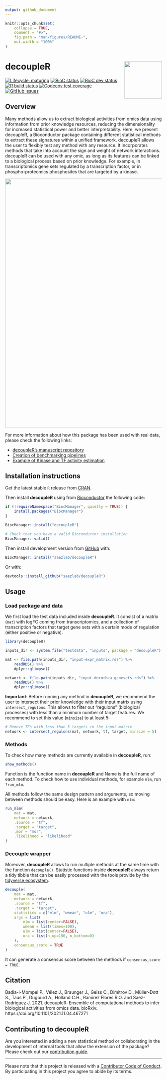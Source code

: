 ```yaml
---
output: github_document
---
```


<!-- README.md is generated from README.Rmd. Please edit that file -->

```r
knitr::opts_chunk$set(
    collapse = TRUE,
    comment = "#>",
    fig.path = "man/figures/README-",
    out.width = "100%"
)
```

# decoupleR <img src="man/figures/logo.png" align="right" width="120" />

<!-- badges: start -->
[![Lifecycle: maturing](https://img.shields.io/badge/lifecycle-maturing-blue.svg)](https://www.tidyverse.org/lifecycle/#maturing)
[![BioC status](http://www.bioconductor.org/shields/build/release/bioc/decoupleR.svg)](https://bioconductor.org/checkResults/release/bioc-LATEST/decoupleR)
[![BioC dev status](http://www.bioconductor.org/shields/build/devel/bioc/decoupleR.svg)](https://bioconductor.org/checkResults/devel/bioc-LATEST/decoupleR)
[![R build status](https://github.com/saezlab/decoupleR/workflows/R-CMD-check-bioc/badge.svg)](https://github.com/saezlab/decoupleR/actions)
[![Codecov test coverage](https://codecov.io/gh/saezlab/decoupleR/branch/master/graph/badge.svg)](https://codecov.io/gh/saezlab/decoupleR?branch=master)
[![GitHub issues](https://img.shields.io/github/issues/saezlab/decoupleR)](https://github.com/saezlab/decoupleR/issues)
<!-- badges: end -->

## Overview

Many methods allow us to extract biological activities from omics data using 
information from prior knowledge resources, reducing the dimensionality for 
increased statistical power and better interpretability. 
Here, we present decoupleR, a Bioconductor package containing different 
statistical methods to extract these signatures within a unified framework. 
decoupleR allows the user to flexibly test any method with any resource. 
It incorporates methods that take into account the sign and weight of 
network interactions. decoupleR can be used with any omic, as long as its 
features can be linked to a biological process based on prior knowledge. 
For example, in transcriptomics gene sets regulated by a transcription 
factor, or in phospho-proteomics phosphosites that are targeted by a kinase.

<img src="https://github.com/saezlab/decoupleR/blob/master/inst/figures/graphical_abstract.png?raw=1" align="center" width="800">

For more information about how this package has been used with real data,
please check the following links:

- [decoupleR's manuscript repository](https://github.com/saezlab/decoupleR_manuscript)
- [Creation of benchmarking pipelines](https://github.com/saezlab/decoupleRBench)
- [Example of Kinase and TF activity estimation](https://saezlab.github.io/kinase_tf_mini_tuto/)

## Installation instructions

Get the latest stable `R` release from
[CRAN](http://cran.r-project.org/). 

Then install **decoupleR** using from [Bioconductor](http://bioconductor.org/) the
following code:

```r
if (!requireNamespace("BiocManager", quietly = TRUE)) {
    install.packages("BiocManager")
}

BiocManager::install("decoupleR")

# Check that you have a valid Bioconductor installation
BiocManager::valid()
```

Then install development version from [GitHub](https://github.com/) with:

```r
BiocManager::install("saezlab/decoupleR")
```

Or with:

```r
devtools::install_github("saezlab/decoupleR")
```
## Usage

### Load package and data
We first load the test data included inside **decoupleR**. It consist of a matrix 
(`mat`) with logFC coming from transcriptomics, and a collection of transcription
factors that target gene sets with a certain mode of regulation (either positive
or negative).


```r
library(decoupleR)

inputs_dir <- system.file("testdata", "inputs", package = "decoupleR")

mat <- file.path(inputs_dir, "input-expr_matrix.rds") %>%
    readRDS() %>%
    dplyr::glimpse()

network <- file.path(inputs_dir, "input-dorothea_genesets.rds") %>%
    readRDS() %>%
    dplyr::glimpse()
```

**Important**: Before running any method in **decoupleR**, we recommend the user to
intersect their prior knowledge with their input matrix using 
`intersect_regulons`. This allows to filter out "regulons" (biological processes)
with less than a minimum number of target features. We recommend to set this 
value (`minsize`) to at least 5:

```r
# Remove TFs with less than 5 targets in the input matrix
network <- intersect_regulons(mat, network, tf, target, minsize = 5)
```

### Methods
To check how many methods are currently available in **decoupleR**, run:

```r
show_methods()
```

Function is the function name in **decoupleR** and Name is the full name of each
method. To check how to use individual methods, for example `mlm`, run 
`?run_mlm`.

All methods follow the same design pattern and arguments, so moving between 
methods should be easy. Here is an example with `mlm`:

```r
run_mlm(
    mat = mat,
    network = network,
    .source = "tf",
    .target = "target",
    .mor = "mor",
    .likelihood = "likelihood"
)
```

### Decouple wrapper

Moreover, **decoupleR** allows to run multiple methods at the same time with the
function `decouple()`.
Statistic functions inside **decoupleR** always return a tidy tibble that can be
easily processed with the tools provide by the 
[tidyverse ecosystem](https://www.tidyverse.org/).

```r
decouple(
    mat = mat,
    network = network,
    .source = "tf",
    .target = "target",
    statistics = c("mlm", "wmean", "ulm", "ora"),
    args = list(
        mlm = list(center=FALSE),
        wmean = list(times=100),
        ulm = list(center=FALSE),
        ora = list(n_up=150, n_bottom=0)
    ),
    consensus_score = TRUE
)
```

It can generate a consensus score between the methods if `consensus_score = TRUE`.

## Citation
Badia-i-Mompel P., Vélez J., Braunger J., Geiss C., Dimitrov D., Müller-Dott S., Taus P., Dugourd A., Holland
C.H., Ramirez Flores R.O.  and Saez-Rodriguez J. 2021. decoupleR: Ensemble of computational methods to infer
biological activities from omics data. bioRxiv. https://doi.org/10.1101/2021.11.04.467271

## Contributing to decoupleR

Are you interested in adding a new statistical method or collaborating in the
development of internal tools that allow the extension of the package?
Please check out our
[contribution guide](https://saezlab.github.io/decoupleR/CONTRIBUTING.html).

---

Please note that this project is released with a [Contributor Code of Conduct](https://saezlab.github.io/decoupleR/CODE_OF_CONDUCT).
By participating in this project you agree to abide by its terms.
